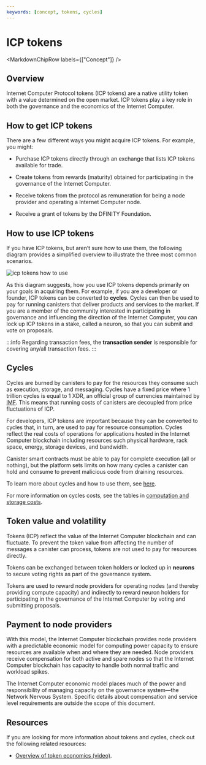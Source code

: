 ```yaml
---
keywords: [concept, tokens, cycles]
---
```



# ICP tokens

<MarkdownChipRow labels={["Concept"]} />

## Overview 
Internet Computer Protocol tokens (ICP tokens) are a native utility token with a value determined on the open market. ICP tokens play a key role in both the governance and the economics of the Internet Computer.

## How to get ICP tokens

There are a few different ways you might acquire ICP tokens. For example, you might:

-   Purchase ICP tokens directly through an exchange that lists ICP tokens available for trade.

-   Create tokens from rewards (maturity) obtained for participating in the governance of the Internet Computer.

-   Receive tokens from the protocol as remuneration for being a node provider and operating a Internet Computer node.

-   Receive a grant of tokens by the DFINITY Foundation.


## How to use ICP tokens

If you have ICP tokens, but aren’t sure how to use them, the following diagram provides a simplified overview to illustrate the three most common scenarios.

![icp tokens how to use](_attachments/icp-tokens-how-to-use.svg)

As this diagram suggests, how you use ICP tokens depends primarily on your goals in acquiring them. For example, if you are a developer or founder, ICP tokens can be converted to **cycles**. Cycles can then be used to pay for running canisters that deliver products and services to the market. If you are a member of the community interested in participating in governance and influencing the direction of the Internet Computer, you can lock up ICP tokens in a stake, called a neuron, so that you can submit and vote on proposals.

:::info
Regarding transaction fees, the **transaction sender** is responsible for covering any/all transaction fees.
:::

## Cycles

Cycles are burned by canisters to pay for the resources they consume such as execution, storage, and messaging. Cycles have a fixed price where 1 trillion cycles is equal to 1 XDR, an official group of currencies maintained by [IMF](https://www.imf.org/external/np/fin/data/rms_sdrv.aspx). This means that running costs of canisters are decoupled from price fluctuations of ICP.

For developers, ICP tokens are important because they can be converted to cycles that, in turn, are used to pay for resource consumption. Cycles reflect the real costs of operations for applications hosted in the Internet Computer blockchain including resources such physical hardware, rack space, energy, storage devices, and bandwidth.

Canister smart contracts must be able to pay for complete execution (all or nothing), but the platform sets limits on how many cycles a canister can hold and consume to prevent malicious code from draining resources.

To learn more about cycles and how to use them, see [here](/docs/current/developer-docs/getting-started/cycles/converting_icp_tokens_into_cycles).

For more information on cycles costs, see the tables in [computation and storage costs](/docs/current/developer-docs/gas-cost).

## Token value and volatility

Tokens (ICP) reflect the value of the Internet Computer blockchain and can fluctuate. To prevent the token value from affecting the number of messages a canister can process, tokens are not used to pay for resources directly.

Tokens can be exchanged between token holders or locked up in **neurons** to secure voting rights as part of the governance system.

Tokens are used to reward node providers for operating nodes (and thereby providing compute capacity) and indirectly to reward neuron holders for participating in the governance of the Internet Computer by voting and submitting proposals.

## Payment to node providers

With this model, the Internet Computer blockchain provides node providers with a predictable economic model for computing power capacity to ensure resources are available when and where they are needed. Node providers receive compensation for both active and spare nodes so that the Internet Computer blockchain has capacity to handle both normal traffic and workload spikes.

The Internet Computer economic model places much of the power and responsibility of managing capacity on the governance system—the Network Nervous System. Specific details about compensation and service level requirements are outside the scope of this document.

## Resources

If you are looking for more information about tokens and cycles, check out the following related resources:

-   [Overview of token economics (video)](https://www.youtube.com/watch?v=H2p5q0PR2pc).
